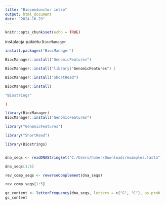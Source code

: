 ---
title: "Biocondunctor intro"
output: html_document
date: "2024-10-29"
---

```{r setup, include=FALSE}
knitr::opts_chunk$set(echo = TRUE)
```


instalacja pakietu ```BiocManager```

```{r}
install.packages("BiocManager")
```
```{r}
BiocManager::install("GenomicFeatures")
```
```{r}
BiocManager::install("library("GenomicFeatures") )
```
```{r}
BiocManager::install("ShortRead")
```
```{r}
BiocManager::install(
```


```{r}
"Biostrings"
```


```{r}
)
```

```{r}
library(BiocManager) 
BiocManager::install("GenomicFeatures")
```
```{r}
library("GenomicFeatures") 
```
```{r}
library("ShortRead") 
```
```{r}
library(Biostrings)
```
```{r}

```

```{r}
dna_seqs <- readDNAStringSet("C:/Users/homer/Downloads/examples.fasta")
```
```{r}
dna_seqs[1:5]
```
```{r}
rev_comp_seqs <- reverseComplement(dna_seqs)
```
```{r}
rev_comp_seqs[1:5]
```
```{r}
gc_content <- letterFrequency(dna_seqs, letters = c("G", "C"), as.prob = TRUE)
gc_content
```

